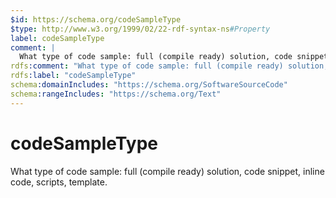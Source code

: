 ```yaml
---
$id: https://schema.org/codeSampleType
$type: http://www.w3.org/1999/02/22-rdf-syntax-ns#Property
label: codeSampleType
comment: |
  What type of code sample: full (compile ready) solution, code snippet, inline code, scripts, template.
rdfs:comment: "What type of code sample: full (compile ready) solution, code snippet, inline code, scripts, template."
rdfs:label: "codeSampleType"
schema:domainIncludes: "https://schema.org/SoftwareSourceCode"
schema:rangeIncludes: "https://schema.org/Text"
---
```


# codeSampleType

What type of code sample: full (compile ready) solution, code snippet, inline code, scripts, template.

